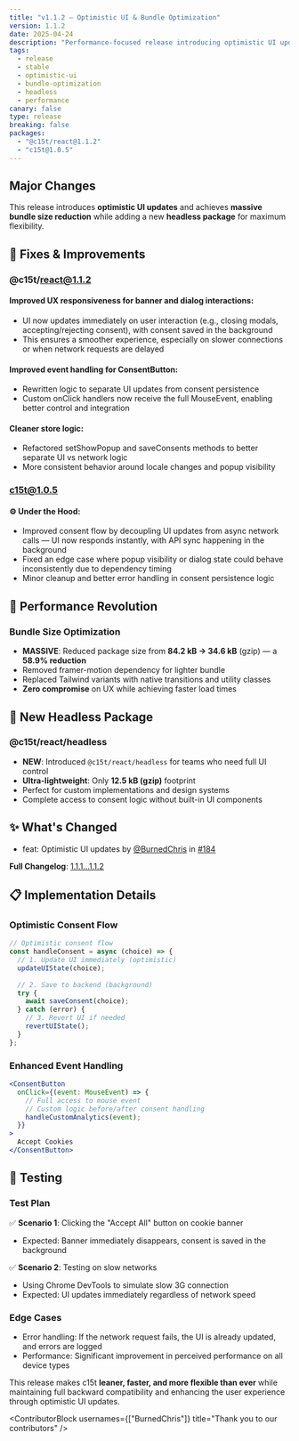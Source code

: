 ```yaml
---
title: "v1.1.2 — Optimistic UI & Bundle Optimization"
version: 1.1.2
date: 2025-04-24
description: "Performance-focused release introducing optimistic UI updates for instant user feedback, massive 58.9% bundle size reduction, and a new headless package for custom implementations with improved event handling."
tags:
  - release
  - stable
  - optimistic-ui
  - bundle-optimization
  - headless
  - performance
canary: false
type: release
breaking: false
packages:
  - "@c15t/react@1.1.2"
  - "c15t@1.0.5"
---
```


## Major Changes

This release introduces **optimistic UI updates** and achieves **massive bundle size reduction** while adding a new **headless package** for maximum flexibility.

## 🔧 Fixes & Improvements

### @c15t/react@1.1.2

#### Improved UX responsiveness for banner and dialog interactions:
- UI now updates immediately on user interaction (e.g., closing modals, accepting/rejecting consent), with consent saved in the background
- This ensures a smoother experience, especially on slower connections or when network requests are delayed

#### Improved event handling for ConsentButton:
- Rewritten logic to separate UI updates from consent persistence
- Custom onClick handlers now receive the full MouseEvent, enabling better control and integration

#### Cleaner store logic:
- Refactored setShowPopup and saveConsents methods to better separate UI vs network logic
- More consistent behavior around locale changes and popup visibility

### c15t@1.0.5

#### ⚙️ Under the Hood:
- Improved consent flow by decoupling UI updates from async network calls — UI now responds instantly, with API sync happening in the background
- Fixed an edge case where popup visibility or dialog state could behave inconsistently due to dependency timing
- Minor cleanup and better error handling in consent persistence logic

## 🚀 Performance Revolution

### Bundle Size Optimization
- **MASSIVE**: Reduced package size from **84.2 kB → 34.6 kB** (gzip) — a **58.9% reduction**
- Removed framer-motion dependency for lighter bundle
- Replaced Tailwind variants with native transitions and utility classes
- **Zero compromise** on UX while achieving faster load times

## 🧠 New Headless Package

### @c15t/react/headless
- **NEW**: Introduced `@c15t/react/headless` for teams who need full UI control
- **Ultra-lightweight**: Only **12.5 kB (gzip)** footprint
- Perfect for custom implementations and design systems
- Complete access to consent logic without built-in UI components

## ✨ What's Changed

- feat: Optimistic UI updates by [@BurnedChris](https://github.com/BurnedChris) in [#184](https://github.com/c15t/c15t/pull/184)

**Full Changelog**: [1.1.1...1.1.2](https://github.com/c15t/c15t/compare/1.1.1...1.1.2)

## 📋 Implementation Details

### Optimistic Consent Flow
```js
// Optimistic consent flow
const handleConsent = async (choice) => {
  // 1. Update UI immediately (optimistic)
  updateUIState(choice);
  
  // 2. Save to backend (background)
  try {
    await saveConsent(choice);
  } catch (error) {
    // 3. Revert UI if needed
    revertUIState();
  }
};
```

### Enhanced Event Handling
```jsx
<ConsentButton 
  onClick={(event: MouseEvent) => {
    // Full access to mouse event
    // Custom logic before/after consent handling
    handleCustomAnalytics(event);
  }}
>
  Accept Cookies
</ConsentButton>
```

## 🧪 Testing

### Test Plan
✅ **Scenario 1**: Clicking the "Accept All" button on cookie banner
- Expected: Banner immediately disappears, consent is saved in the background

✅ **Scenario 2**: Testing on slow networks
- Using Chrome DevTools to simulate slow 3G connection
- Expected: UI updates immediately regardless of network speed

### Edge Cases
- Error handling: If the network request fails, the UI is already updated, and errors are logged
- Performance: Significant improvement in perceived performance on all device types

This release makes c15t **leaner, faster, and more flexible than ever** while maintaining full backward compatibility and enhancing the user experience through optimistic UI updates.

<ContributorBlock usernames={["BurnedChris"]} title="Thank you to our contributors" />

